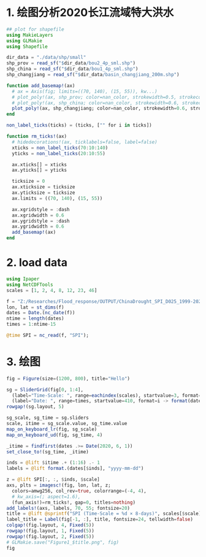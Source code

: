# 1. 绘图分析2020长江流域特大洪水

```julia
## plot for shapefile
using MakieLayers
using GLMakie
using Shapefile

dir_data = "./data/shp/small"
shp_prov = read_sf("$dir_data/bou2_4p_sml.shp")
shp_china = read_sf("$dir_data/bou1_4p_sml.shp")
shp_changjiang = read_sf("$dir_data/basin_changjiang_200m.shp")

function add_basemap!(ax)
  # ax = Axis(fig; limits=((70, 140), (15, 55)), kw...)
  # plot_poly!(ax, shp_prov; color=nan_color, strokewidth=0.5, strokecolor=:grey)
  # plot_poly!(ax, shp_china; color=nan_color, strokewidth=0.6, strokecolor=:black)
  plot_poly!(ax, shp_changjiang; color=nan_color, strokewidth=0.6, strokecolor=:red)
end

non_label_ticks(ticks) = (ticks, ["" for i in ticks])

function rm_ticks!(ax)
  # hidedecorations!(ax, ticklabels=false, label=false)
  xticks = non_label_ticks(70:10:140)
  yticks = non_label_ticks(20:10:55)

  ax.xticks[] = xticks
  ax.yticks[] = yticks

  ticksize = 0
  ax.xticksize = ticksize
  ax.yticksize = ticksize
  ax.limits = ((70, 140), (15, 55))

  ax.xgridstyle = :dash
  ax.xgridwidth = 0.6
  ax.ygridstyle = :dash
  ax.ygridwidth = 0.6
  add_basemap!(ax)
end
```

# 2. load data
```julia
using Ipaper
using NetCDFTools
scales = [1, 2, 4, 8, 12, 23, 46]

f = "Z:/Researches/Flood_response/OUTPUT/ChinaDrought_SPI_D025_1999-2022.nc"
lon, lat = st_dims(f)
dates = Date.(nc_date(f))
ntime = length(dates)
times = 1:ntime-15

@time SPI = nc_read(f, "SPI");
```

# 3. 绘图
```julia
fig = Figure(size=(1200, 800), title="Hello")

sg = SliderGrid(fig[0, 1:4],
  (label="Time-Scale: ", range=eachindex(scales), startvalue=3, format=i -> string(scales[i])),
  (label="Date: ", range=times, startvalue=410, format=i -> format(dates[i], "yyyy-mm-dd")))
rowgap!(sg.layout, 5)

sg_scale, sg_time = sg.sliders
scale, itime = sg_scale.value, sg_time.value
map_on_keyboard_lr(fig, sg_scale)
map_on_keyboard_ud(fig, sg_time, 4)

_itime = findfirst(dates .>= Date(2020, 6, 1))
set_close_to!(sg_time, _itime)

inds = @lift $itime .+ (1:16) .- 1
labels = @lift format.(dates[$inds], "yyyy-mm-dd")

z = @lift SPI[:, :, $inds, $scale]
axs, plts = imagesc!(fig, lon, lat, z;
  colors=amwg256, col_rev=true, colorrange=(-4, 4),
  # kw_axis=(; aspect=1.6),
  (fun_axis!)=rm_ticks!, gap=0, titles=nothing)
add_labels!(axs, labels, 70, 55; fontsize=20)
title = @lift @sprintf("SPI (Time-Scale = %d × 8-days)", scales[$scale])
label_title = Label(fig[-1, :], title, fontsize=24, tellwidth=false)
colgap!(fig.layout, 4, Fixed(5))
rowgap!(fig.layout, 1, Fixed(5))
rowgap!(fig.layout, 2, Fixed(5))
# GLMakie.save("Figure1_$title.png", fig)
fig
```
